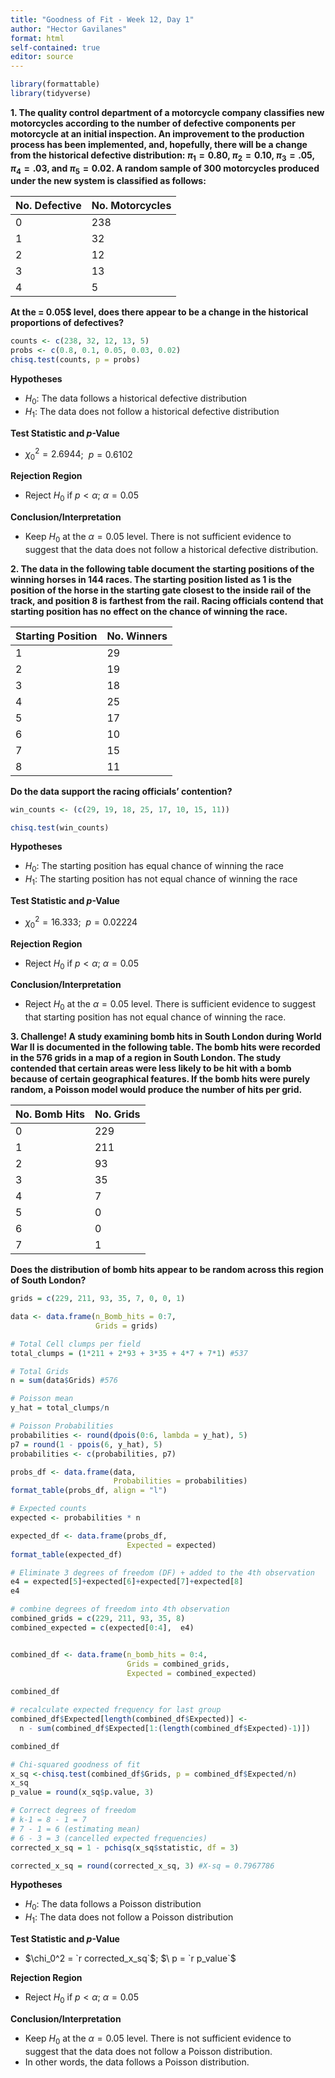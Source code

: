 ```yaml
---
title: "Goodness of Fit - Week 12, Day 1"
author: "Hector Gavilanes"
format: html
self-contained: true
editor: source
---
```


```r
library(formattable)
library(tidyverse)
```

**1. The quality control department of a motorcycle company classifies new motorcycles according to the number of defective components per motorcycle at an initial inspection. An improvement to the production process has been implemented, and, hopefully, there will be a change from the historical defective distribution: $\pi_1 = 0.80,$ $\pi_2 = 0.10,$ $\pi_3 = .05,$ $\pi_4 = .03,$ and $\pi_5 = 0.02$. A random sample of 300 motorcycles produced under the new system is classified as follows:**

| No. Defective | No. Motorcycles |
|---|---        |
| 0 | 238       |
| 1 | 32        |
| 2 | 12        |
| 3 | 13        |
| 4 | 5         |

**At the \alpha = 0.05$ level, does there appear to be a change in the historical proportions of defectives?**

```r
counts <- c(238, 32, 12, 13, 5)
probs <- c(0.8, 0.1, 0.05, 0.03, 0.02)
chisq.test(counts, p = probs)
```
**Hypotheses**

- $H_0$: The data follows a historical defective distribution
- $H_1$: The data does not follow a historical defective distribution

**Test Statistic and *p*-Value**

- $\chi_0^2 = 2.6944$; $\ p = 0.6102$

**Rejection Region**

- Reject $H_0$ if $p < \alpha$; $\alpha=0.05$

**Conclusion/Interpretation**

- Keep $H_0$ at the $\alpha=0.05$ level. There is not sufficient evidence to suggest that the data does not follow a historical defective distribution.


**2. The data in the following table document the starting positions of the winning horses in 144 races. The starting position listed as 1 is the position of the horse in the starting gate closest to the inside rail of the track, and position 8 is farthest from the rail. Racing officials contend that starting position has no effect on the chance of winning the race.**

| Starting Position | No. Winners |
|---|---|
| 1 | 29 |
| 2 | 19 |
| 3 | 18 |
| 4 | 25 |
| 5 | 17 |
| 6 | 10 |
| 7 | 15 |
| 8 | 11 |

**Do the data support the racing officials' contention?**

```r
win_counts <- (c(29, 19, 18, 25, 17, 10, 15, 11))

chisq.test(win_counts)
```
**Hypotheses**

- $H_0$: The starting position has equal chance of winning the race
- $H_1$: The starting position has not equal chance of winning the race

**Test Statistic and *p*-Value**

- $\chi_0^2 = 16.333$; $\ p = 0.02224$

**Rejection Region**

- Reject $H_0$ if $p < \alpha$; $\alpha=0.05$

**Conclusion/Interpretation**

- Reject $H_0$ at the $\alpha=0.05$ level. There is sufficient evidence to suggest that starting position has not equal chance of winning the race.

**3. Challenge! A study examining bomb hits in South London during World War II is documented in the following table. The bomb hits were recorded in the 576 grids in a map of a region in South London. The study contended that certain areas were less likely to be hit with a bomb because of certain geographical features. If the bomb hits were purely random, a Poisson model would produce the number of hits per grid.**

| No. Bomb Hits | No. Grids |
|----|-------|
| 0  | 229   | 0
| 1  | 211   | 211
| 2  | 93    | 186
| 3  | 35    | 105
| 4  | 7     | 28
| 5  | 0     | 0
| 6  | 0     | 0
| 7  | 1     | 7


**Does the distribution of bomb hits appear to be random across this region of South London?**

```r

grids = c(229, 211, 93, 35, 7, 0, 0, 1)

data <- data.frame(n_Bomb_hits = 0:7,
                   Grids = grids)

# Total Cell clumps per field
total_clumps = (1*211 + 2*93 + 3*35 + 4*7 + 7*1) #537

# Total Grids
n = sum(data$Grids) #576

# Poisson mean
y_hat = total_clumps/n

# Poisson Probabilities
probabilities <- round(dpois(0:6, lambda = y_hat), 5)
p7 = round(1 - ppois(6, y_hat), 5)
probabilities <- c(probabilities, p7)

probs_df <- data.frame(data,
                       Probabilities = probabilities)
format_table(probs_df, align = "l")

# Expected counts
expected <- probabilities * n

expected_df <- data.frame(probs_df,
                          Expected = expected)
format_table(expected_df)

# Eliminate 3 degrees of freedom (DF) + added to the 4th observation
e4 = expected[5]+expected[6]+expected[7]+expected[8]
e4

# combine degrees of freedom into 4th observation 
combined_grids = c(229, 211, 93, 35, 8)
combined_expected = c(expected[0:4],  e4)


combined_df <- data.frame(n_bomb_hits = 0:4,
                          Grids = combined_grids,
                          Expected = combined_expected)
  
combined_df

# recalculate expected frequency for last group
combined_df$Expected[length(combined_df$Expected)] <-
  n - sum(combined_df$Expected[1:(length(combined_df$Expected)-1)])

combined_df

# Chi-squared goodness of fit
x_sq <-chisq.test(combined_df$Grids, p = combined_df$Expected/n)
x_sq
p_value = round(x_sq$p.value, 3) 

# Correct degrees of freedom
# k-1 = 8 - 1 = 7
# 7 - 1 = 6 (estimating mean)
# 6 - 3 = 3 (cancelled expected frequencies)
corrected_x_sq = 1 - pchisq(x_sq$statistic, df = 3) 

corrected_x_sq = round(corrected_x_sq, 3) #X-sq = 0.7967786
```

**Hypotheses**

- $H_0$: The data follows a Poisson distribution
- $H_1$: The data does not follow a Poisson distribution

**Test Statistic and *p*-Value**

- $\chi_0^2 = `r corrected_x_sq`$; $\ p = `r p_value`$

**Rejection Region**

- Reject $H_0$ if $p < \alpha$; $\alpha=0.05$

**Conclusion/Interpretation**

- Keep $H_0$ at the $\alpha=0.05$ level. There is not sufficient evidence to suggest that the data does not follow a Poisson distribution.
- In other words, the data follows a Poisson distribution.